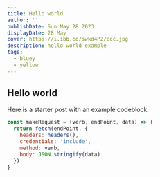 ```yaml
---
title: Hello world
author: ''
publishDate: Sun May 28 2023
displayDate: 28 May
cover: https://i.ibb.co/swkd4P2/ccc.jpg
description: hello world example
tags:
  - bluey
  - yellow
---
```


## Hello world

Here is a starter post with an example codeblock.


```js
const makeRequest = (verb, endPoint, data) => {
  return fetch(endPoint, {
    headers: headers(),
    credentials: 'include',
    method: verb,
    body: JSON.stringify(data)
  })
}
```
